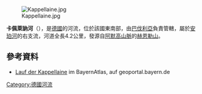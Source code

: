 {{Onesource|time=2020-12-09T08:58:48+00:00}}
{{Coord|47|37|49.2|N|11|1|17.4|E|display=title}}
[[Image:Kappellaine.jpg|right]]

'''卡佩萊訥河'''（{{lang-de|Kappellaine}}），是[[德國|德國]]的河流，位於該國東南部，由[[巴伐利亞|巴伐利亞]]負責管轄，屬於[[安珀河|安珀河]]的右支流，河道全長4.2公里，發源自[[阿默高山脈|阿默高山脈]]的[[赫恩勒山_(阿爾高阿爾卑斯山脈)|赫恩勒山]]。

==參考資料==
* [https://geoportal.bayern.de/bayernatlas/index.html?X=5277596.39&Y=4427681.79&zoom=11&lang=de&topic=ba&bgLayer=tk&catalogNodes=122 Lauf der Kappellaine] {{Wayback|url=https://geoportal.bayern.de/bayernatlas/index.html?X=5277596.39&Y=4427681.79&zoom=11&lang=de&topic=ba&bgLayer=tk&catalogNodes=122 |date=20161026203147 }} im BayernAtlas, auf geoportal.bayern.de

{{Germany-geo-stub}}
[[Category:德國河流|Category:德國河流]]